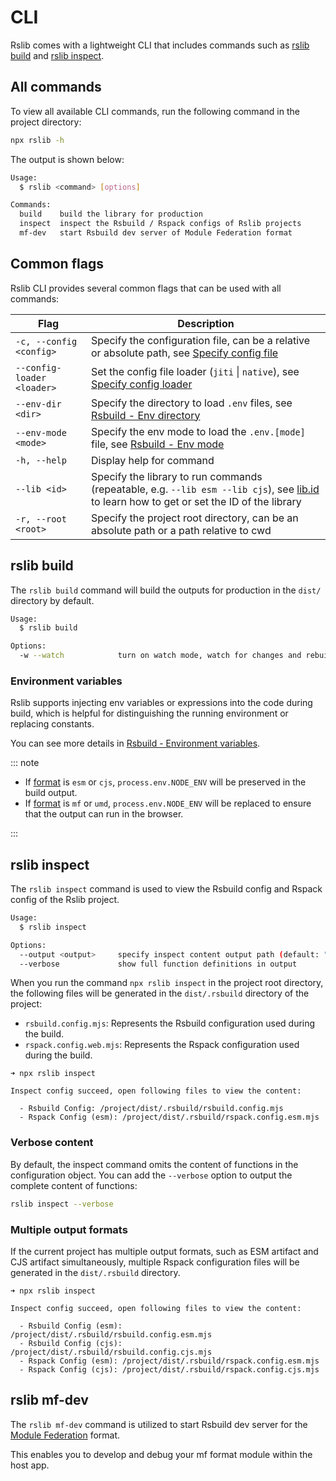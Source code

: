 # CLI

Rslib comes with a lightweight CLI that includes commands such as [rslib build](#rslib-build) and [rslib inspect](#rslib-inspect).

## All commands

To view all available CLI commands, run the following command in the project directory:

```bash
npx rslib -h
```

The output is shown below:

```bash
Usage:
  $ rslib <command> [options]

Commands:
  build    build the library for production
  inspect  inspect the Rsbuild / Rspack configs of Rslib projects
  mf-dev   start Rsbuild dev server of Module Federation format
```

## Common flags

Rslib CLI provides several common flags that can be used with all commands:

| Flag                       | Description                                                                                                                                                 |
| -------------------------- | ----------------------------------------------------------------------------------------------------------------------------------------------------------- |
| `-c, --config <config>`    | Specify the configuration file, can be a relative or absolute path, see [Specify config file](/guide/basic/configure-rslib#specify-config-file)             |
| `--config-loader <loader>` | Set the config file loader (`jiti` \| `native`), see [Specify config loader](/guide/basic/configure-rslib#specify-config-loader)                            |
| `--env-dir <dir>`          | Specify the directory to load `.env` files, see [Rsbuild - Env directory](https://rsbuild.rs/guide/advanced/env-vars#env-directory)                         |
| `--env-mode <mode>`        | Specify the env mode to load the `.env.[mode]` file, see [Rsbuild - Env mode](https://rsbuild.rs/guide/advanced/env-vars#env-mode)                          |
| `-h, --help`               | Display help for command                                                                                                                                    |
| `--lib <id>`               | Specify the library to run commands (repeatable, e.g. `--lib esm --lib cjs`), see [lib.id](/config/lib/id) to learn how to get or set the ID of the library |
| `-r, --root <root>`        | Specify the project root directory, can be an absolute path or a path relative to cwd                                                                       |

## rslib build

The `rslib build` command will build the outputs for production in the `dist/` directory by default.

```bash
Usage:
  $ rslib build

Options:
  -w --watch            turn on watch mode, watch for changes and rebuild
```

### Environment variables

Rslib supports injecting env variables or expressions into the code during build, which is helpful for distinguishing the running environment or replacing constants.

You can see more details in [Rsbuild - Environment variables](https://rsbuild.rs/guide/advanced/env-vars).

::: note

- If [format](/config/lib/format) is `esm` or `cjs`, `process.env.NODE_ENV` will be preserved in the build output.
- If [format](/config/lib/format) is `mf` or `umd`, `process.env.NODE_ENV` will be replaced to ensure that the output can run in the browser.

:::

## rslib inspect

The `rslib inspect` command is used to view the Rsbuild config and Rspack config of the Rslib project.

```bash
Usage:
  $ rslib inspect

Options:
  --output <output>     specify inspect content output path (default: ".rsbuild")
  --verbose             show full function definitions in output
```

When you run the command `npx rslib inspect` in the project root directory, the following files will be generated in the `dist/.rsbuild` directory of the project:

- `rsbuild.config.mjs`: Represents the Rsbuild configuration used during the build.
- `rspack.config.web.mjs`: Represents the Rspack configuration used during the build.

```text
➜ npx rslib inspect

Inspect config succeed, open following files to view the content:

  - Rsbuild Config: /project/dist/.rsbuild/rsbuild.config.mjs
  - Rspack Config (esm): /project/dist/.rsbuild/rspack.config.esm.mjs
```

### Verbose content

By default, the inspect command omits the content of functions in the configuration object. You can add the `--verbose` option to output the complete content of functions:

```bash
rslib inspect --verbose
```

### Multiple output formats

If the current project has multiple output formats, such as ESM artifact and CJS artifact simultaneously, multiple Rspack configuration files will be generated in the `dist/.rsbuild` directory.

```text
➜ npx rslib inspect

Inspect config succeed, open following files to view the content:

  - Rsbuild Config (esm): /project/dist/.rsbuild/rsbuild.config.esm.mjs
  - Rsbuild Config (cjs): /project/dist/.rsbuild/rsbuild.config.cjs.mjs
  - Rspack Config (esm): /project/dist/.rsbuild/rspack.config.esm.mjs
  - Rspack Config (cjs): /project/dist/.rsbuild/rspack.config.cjs.mjs
```

## rslib mf-dev

The `rslib mf-dev` command is utilized to start Rsbuild dev server for the [Module Federation](/guide/advanced/module-federation) format.

This enables you to develop and debug your mf format module within the host app.
